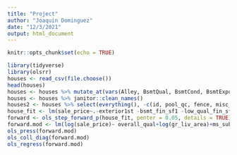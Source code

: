 ```yaml
---
title: "Project"
author: "Joaquin Dominguez"
date: "12/3/2021"
output: html_document
---
```


```r
knitr::opts_chunk$set(echo = TRUE)
```




```r
library(tidyverse)
library(olsrr)
houses <- read_csv(file.choose())
head(houses)
houses <- houses %>% mutate_at(vars(Alley, BsmtQual, BsmtCond, BsmtExposure, BsmtFinType1, BsmtFinType2, FireplaceQu, GarageType, GarageFinish, GarageQual, GarageCond, PoolQC, Fence, MiscFeature), ~replace_na(.,"None"))
houses <- houses %>% janitor::clean_names()
houses2 <- houses %>% select(everything(), -c(id, pool_qc, fence, misc_feature, alley, utilities))
house_fit <- lm(sale_price~.-exterior1st -bsmt_fin_sf1 -low_qual_fin_sf, data = houses2)
forward <- ols_step_forward_p(house_fit, penter = 0.05, details = TRUE)
forward.mod <- lm(log(sale_price)~ overall_qual+log(gr_liv_area)+ms_sub_class+bsmt_exposure+kitchen_qual+overall_cond+year_built+lot_area+sale_condition+total_bsmt_sf+pool_area+garage_cars+bldg_type+functional+bedroom_abv_gr+condition1+mas_vnr_area+land_slope+land_contour+lot_config+street+year_remod_add+kitchen_abv_gr, data = houses2)
ols_press(forward.mod)
ols_coll_diag(forward.mod)
ols_regress(forward.mod)

```

